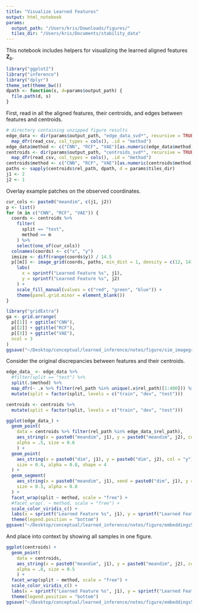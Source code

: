 ```yaml
---
title: "Visualize Learned Features"
output: html_notebook
params:
  output_path: "/Users/kris/Downloads/figures/"
  tiles_dir: "/Users/kris/Documents/stability_data"
---
```


This notebook includes helpers for visualizing the learned aligned features
$\mathbf{Z}_{b}$.

```r
library("ggplot2")
library("inference")
library("dplyr")
theme_set(theme_bw())
dpath <- function(s, d=params$output_path) {
  file.path(d, s)
}
```

First, read in all the aligned features, their centroids, and edges between
features and centroids.

```r
# directory containing unzipped figure results
edge_data <- dir(params$output_path, "edge_data_svd*", recursive = TRUE, full = TRUE) %>%
  map_dfr(read_csv, col_types = cols(), .id = "method")
edge_data$method <- c("CNN", "RCF", "VAE")[as.numeric(edge_data$method)]
centroids <- dir(params$output_path, "centroids_svd*", recursive = TRUE, full = TRUE) %>%
  map_dfr(read_csv, col_types = cols(), .id = "method")
centroids$method <- c("CNN", "RCF", "VAE")[as.numeric(centroids$method)]
paths <- sapply(centroids$rel_path, dpath, d = params$tiles_dir)
j1 <- 2
j2 <- 1
```

Overlay example patches on the observed coordinates.

```r
cur_cols <- paste0("meandim", c(j1, j2))
p <- list()
for (m in c("CNN", "RCF", "VAE")) {
  coords <- centroids %>%
    filter(
      split == "test",
      method == m
    ) %>%
    select(one_of(cur_cols))
  colnames(coords) <- c("x", "y")
  imsize <- diff(range(coords$y)) / 14.5
  p[[m]] <- image_grid(coords, paths, min_dist = 1, density = c(12, 14), imsize = imsize) +
    labs(
      x = sprintf("Learned Feature %s", j1),
      y = sprintf("Learned Feature %s", j2)
    ) +
    scale_fill_manual(values = c("red", "green", "blue")) +
    theme(panel.grid.minor = element_blank())
}
```

```r
library("gridExtra")
ga <- grid.arrange(
  p[[1]] + ggtitle("CNN"), 
  p[[2]] + ggtitle("RCF"), 
  p[[3]] + ggtitle("VAE"), 
  ncol = 3
)
ggsave("~/Desktop/conceptual/learned_inference/notes/figure/sim_imagegrid-1-2.png", ga, dpi = 500)
```

Consider the original discrepancies between features and their centroids.

```r
edge_data_ <- edge_data %>%
  #filter(split == "test") %>%
  split(.$method) %>%
  map_dfr(~ .x %>% filter(rel_path %in% unique(.x$rel_path)[1:400])) %>%
  mutate(split = factor(split, levels = c("train", "dev", "test")))

centroids <- centroids %>%
  mutate(split = factor(split, levels = c("train", "dev", "test")))

ggplot(edge_data_) +
  geom_point(
    data = centroids %>% filter(rel_path %in% edge_data_$rel_path),
    aes_string(x = paste0("meandim", j1), y = paste0("meandim", j2), col = "y"),
    alpha = .5, size = 0.6
    ) +
  geom_point(
    aes_string(x = paste0("dim", j1), y = paste0("dim", j2), col = "y"),
    size = 0.4, alpha = 0.8, shape = 4
  ) +
  geom_segment(
    aes_string(x = paste0("meandim", j1), xend = paste0("dim", j1), y = paste0("meandim", j2), yend = paste0("dim", j2), col = "y"),
    size = 0.3, alpha = 0.8
  ) +
  facet_wrap(split ~ method, scale = "free") +
  #facet_wrap(. ~ method, scale = "free") +
  scale_color_viridis_c() +
  labs(x = sprintf("Learned Feature %s", j1), y = sprintf("Learned Feature %s", j2)) +
  theme(legend.position = "bottom")
ggsave("~/Desktop/conceptual/learned_inference/notes/figure/embeddings50-all-svd-1-2.png", dpi = 500)
```
And place into context by showing all samples in one figure.

```r
ggplot(centroids) +
  geom_point(
    data = centroids,
    aes_string(x = paste0("meandim", j1), y = paste0("meandim", j2), col = "y"),
    alpha = .8, size = 0.5
    ) +
  facet_wrap(split ~ method, scale = "free") +
  scale_color_viridis_c() +
  labs(x = sprintf("Learned Feature %s", j1), y = sprintf("Learned Feature %s", j2)) +
  theme(legend.position = "bottom")
ggsave("~/Desktop/conceptual/learned_inference/notes/figure/embeddings50-all-all-svd-1-2.png", dpi = 500)
```
